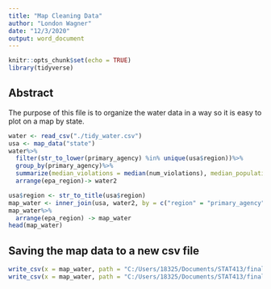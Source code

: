 ```yaml
---
title: "Map Cleaning Data"
author: "London Wagner"
date: "12/3/2020"
output: word_document
---
```


```r
knitr::opts_chunk$set(echo = TRUE)
library(tidyverse)
```

## Abstract
The purpose of this file is to organize the water data in a way so it is easy to plot on a map by state.

```r
water <- read_csv("./tidy_water.csv")
usa <- map_data("state")
water%>%
  filter(str_to_lower(primary_agency) %in% unique(usa$region))%>%
  group_by(primary_agency)%>%
  summarize(median_violations = median(num_violations), median_population = median(population), median_facilities = median(num_facilities), median_visits = median(num_site_visits), epa_region = mean(region), violations_per_facilities = median_violations/median_facilities, violations_per_person = median_violations/median_population)%>%
  arrange(epa_region)-> water2

usa$region <- str_to_title(usa$region)
map_water <- inner_join(usa, water2, by = c("region" = "primary_agency"))
map_water%>%
  arrange(epa_region) -> map_water
head(map_water)
```

## Saving the map data to a new csv file
```r
write_csv(x = map_water, path = "C:/Users/18325/Documents/STAT413/final-project-psyduck/output/map_water.csv")
write_csv(x = map_water, path = "C:/Users/18325/Documents/STAT413/final-project-psyduck/app/data/map_water.csv")
```



